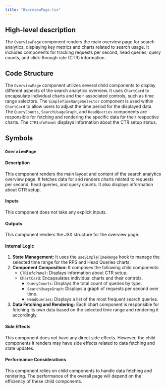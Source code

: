 ```yaml
---
title: "OverviewPage.tsx"
---
```


## High-level description
The `OverviewPage` component renders the main overview page for search analytics, displaying key metrics and charts related to search usage. It includes components for tracking requests per second, head queries, query counts, and click-through rate (CTR) information.

## Code Structure
The `OverviewPage` component utilizes several child components to display different aspects of the search analytics overview. It uses `ChartCard` to encapsulate individual charts and their associated controls, such as time range selectors. The `SimpleTimeRangeSelector` component is used within `ChartCard` to allow users to adjust the time period for the displayed data. The `QueryCounts`, `SearchUsageGraph`, and `HeadQueries` components are responsible for fetching and rendering the specific data for their respective charts. The `CTRInfoPanel` displays information about the CTR setup status.

## Symbols

### `OverviewPage`
#### Description
This component renders the main layout and content of the search analytics overview page. It fetches data for and renders charts related to requests per second, head queries, and query counts. It also displays information about CTR setup.

#### Inputs
This component does not take any explicit inputs.

#### Outputs
This component renders the JSX structure for the overview page.

#### Internal Logic
1. **State Management:** It uses the `useSimpleTimeRange` hook to manage the selected time range for the RPS and Head Queries charts.
2. **Component Composition:** It composes the following child components:
    - `CTRInfoPanel`: Displays information about CTR setup.
    - `ChartCard`: Encapsulates individual charts and their controls.
        - `QueryCounts`: Displays the total count of queries by type.
        - `SearchUsageGraph`: Displays a graph of requests per second over time.
        - `HeadQueries`: Displays a list of the most frequent search queries.
3. **Data Fetching and Rendering:** Each chart component is responsible for fetching its own data based on the selected time range and rendering it accordingly.

#### Side Effects
This component does not have any direct side effects. However, the child components it renders may have side effects related to data fetching and state updates.

#### Performance Considerations
This component relies on child components to handle data fetching and rendering. The performance of the overall page will depend on the efficiency of these child components.
